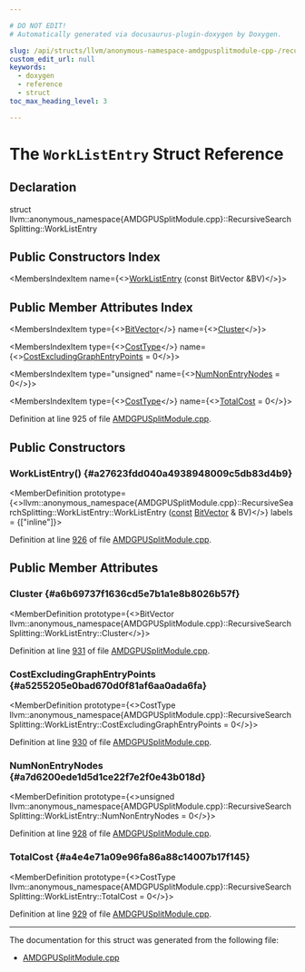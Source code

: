 ```yaml
---

# DO NOT EDIT!
# Automatically generated via docusaurus-plugin-doxygen by Doxygen.

slug: /api/structs/llvm/anonymous-namespace-amdgpusplitmodule-cpp-/recursivesearchsplitting/worklistentry
custom_edit_url: null
keywords:
  - doxygen
  - reference
  - struct
toc_max_heading_level: 3

---
```





# The `WorkListEntry` Struct Reference

<DoxygenPage pluginConfig={pluginConfig}>



## Declaration

<CodeBlock>struct llvm::anonymous_namespace{AMDGPUSplitModule.cpp}::RecursiveSearchSplitting::WorkListEntry</CodeBlock>

## Public Constructors Index

<MembersIndex>

<MembersIndexItem
  name={<><a href="#a27623fdd040a4938948009c5db83d4b9">WorkListEntry</a> (const BitVector &amp;BV)</>}>
</MembersIndexItem>

</MembersIndex>

## Public Member Attributes Index

<MembersIndex>

<MembersIndexItem
  type={<><a href="/docs/api/classes/llvm/bitvector">BitVector</a></>}
  name={<><a href="#a6b69737f1636cd5e7b1a1e8b8026b57f">Cluster</a></>}>
</MembersIndexItem>

<MembersIndexItem
  type={<><a href="/docs/api/namespaces/llvm/anonymous-amdgpusplitmodule-cpp-/#a0c86b2852d6e78ed3aaaf412ed290186">CostType</a></>}
  name={<><a href="#a5255205e0bad670d0f81af6aa0ada6fa">CostExcludingGraphEntryPoints</a> = 0</>}>
</MembersIndexItem>

<MembersIndexItem
  type="unsigned"
  name={<><a href="#a7d6200ede1d5d1ce22f7e2f0e43b018d">NumNonEntryNodes</a> = 0</>}>
</MembersIndexItem>

<MembersIndexItem
  type={<><a href="/docs/api/namespaces/llvm/anonymous-amdgpusplitmodule-cpp-/#a0c86b2852d6e78ed3aaaf412ed290186">CostType</a></>}
  name={<><a href="#a4e4e71a09e96fa86a88c14007b17f145">TotalCost</a> = 0</>}>
</MembersIndexItem>

</MembersIndex>


Definition at line 925 of file <a href="/docs/api/files/lib/lib/target/lib/target/amdgpu/amdgpusplitmodule-cpp">AMDGPUSplitModule.cpp</a>.

<SectionDefinition>

## Public Constructors

### WorkListEntry() {#a27623fdd040a4938948009c5db83d4b9}

<MemberDefinition
  prototype={<>llvm::anonymous&#95;namespace&#123;AMDGPUSplitModule.cpp&#125;::RecursiveSearchSplitting::WorkListEntry::WorkListEntry (<a href="/docs/api/files/lib/lib/target/lib/target/aarch64/aarch64promoteconstant-cpp/#a90f8350fecae261c25be85d38b451bff">const</a> <a href="/docs/api/classes/llvm/bitvector">BitVector</a> &amp; BV)</>}
  labels = {["inline"]}>

Definition at line <a href="/docs/api/files/lib/lib/target/lib/target/amdgpu/amdgpusplitmodule-cpp/#l00926">926</a> of file <a href="/docs/api/files/lib/lib/target/lib/target/amdgpu/amdgpusplitmodule-cpp">AMDGPUSplitModule.cpp</a>.
</MemberDefinition>

</SectionDefinition>

<SectionDefinition>

## Public Member Attributes

### Cluster {#a6b69737f1636cd5e7b1a1e8b8026b57f}

<MemberDefinition
  prototype={<>BitVector llvm::anonymous&#95;namespace&#123;AMDGPUSplitModule.cpp&#125;::RecursiveSearchSplitting::WorkListEntry::Cluster</>}>

Definition at line <a href="/docs/api/files/lib/lib/target/lib/target/amdgpu/amdgpusplitmodule-cpp/#l00931">931</a> of file <a href="/docs/api/files/lib/lib/target/lib/target/amdgpu/amdgpusplitmodule-cpp">AMDGPUSplitModule.cpp</a>.
</MemberDefinition>

### CostExcludingGraphEntryPoints {#a5255205e0bad670d0f81af6aa0ada6fa}

<MemberDefinition
  prototype={<>CostType llvm::anonymous&#95;namespace&#123;AMDGPUSplitModule.cpp&#125;::RecursiveSearchSplitting::WorkListEntry::CostExcludingGraphEntryPoints = 0</>}>

Definition at line <a href="/docs/api/files/lib/lib/target/lib/target/amdgpu/amdgpusplitmodule-cpp/#l00930">930</a> of file <a href="/docs/api/files/lib/lib/target/lib/target/amdgpu/amdgpusplitmodule-cpp">AMDGPUSplitModule.cpp</a>.
</MemberDefinition>

### NumNonEntryNodes {#a7d6200ede1d5d1ce22f7e2f0e43b018d}

<MemberDefinition
  prototype={<>unsigned llvm::anonymous&#95;namespace&#123;AMDGPUSplitModule.cpp&#125;::RecursiveSearchSplitting::WorkListEntry::NumNonEntryNodes = 0</>}>

Definition at line <a href="/docs/api/files/lib/lib/target/lib/target/amdgpu/amdgpusplitmodule-cpp/#l00928">928</a> of file <a href="/docs/api/files/lib/lib/target/lib/target/amdgpu/amdgpusplitmodule-cpp">AMDGPUSplitModule.cpp</a>.
</MemberDefinition>

### TotalCost {#a4e4e71a09e96fa86a88c14007b17f145}

<MemberDefinition
  prototype={<>CostType llvm::anonymous&#95;namespace&#123;AMDGPUSplitModule.cpp&#125;::RecursiveSearchSplitting::WorkListEntry::TotalCost = 0</>}>

Definition at line <a href="/docs/api/files/lib/lib/target/lib/target/amdgpu/amdgpusplitmodule-cpp/#l00929">929</a> of file <a href="/docs/api/files/lib/lib/target/lib/target/amdgpu/amdgpusplitmodule-cpp">AMDGPUSplitModule.cpp</a>.
</MemberDefinition>

</SectionDefinition>

<hr/>

The documentation for this struct was generated from the following file:

<ul>
<li><a href="/docs/api/files/lib/lib/target/lib/target/amdgpu/amdgpusplitmodule-cpp">AMDGPUSplitModule.cpp</a></li>
</ul>

</DoxygenPage>
